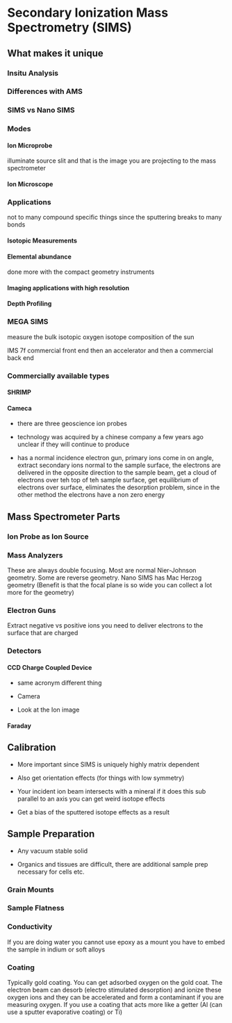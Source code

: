 # Secondary Ionization Mass Spectrometry (SIMS)

## What makes it unique

### Insitu Analysis

### Differences with AMS

### SIMS vs Nano SIMS

### Modes

#### Ion Microprobe

illuminate source slit and that is the image you are projecting to the mass spectrometer 

#### Ion Microscope 

### Applications  
not to many compound specific things since the sputtering breaks to many bonds 

#### Isotopic Measurements 

#### Elemental abundance 

done more with the compact geometry instruments 

#### Imaging applications with high resolution 

#### Depth Profiling 

### MEGA SIMS 

measure the bulk isotopic oxygen isotope composition of the sun 

IMS 7f commercial front end then an accelerator and then a commercial back end 

### Commercially available types 

#### SHRIMP 

#### Cameca 

- there are three geoscience ion probes 

- technology was acquired by a chinese company a few years ago unclear if they will continue to produce 

- has a normal incidence electron gun, primary ions come in on angle, extract secondary ions normal to the sample surface, the electrons are delivered in the opposite direction to the sample beam, get a cloud of electrons over teh top of teh sample surface, get equilibrium of electrons over surface, eliminates the desorption problem, since in the other method the electrons have a non zero energy  

## Mass Spectrometer Parts 

### Ion Probe as Ion Source 

### Mass Analyzers 

These are always double focusing. Most are normal Nier-Johnson geometry. Some are reverse geometry. Nano SIMS has Mac Herzog geometry (Benefit is that the focal plane is so wide you can collect a lot more for the geometry) 

### Electron Guns 

Extract negative vs positive ions you need to deliver electrons to the surface that are charged 

### Detectors 

#### CCD Charge Coupled Device 

- same acronym different thing 

- Camera 

- Look at the Ion image 

#### Faraday 



## Calibration 

- More important since SIMS is uniquely highly matrix dependent 

- Also get orientation effects (for things with low symmetry) 

- Your incident ion beam intersects with a mineral if it does this sub parallel to an axis you can get weird isotope effects 

- Get a bias of the sputtered isotope effects as a result 



## Sample Preparation 

- Any vacuum stable solid 

- Organics and tissues are difficult, there are additional sample prep necessary for cells etc. 

### Grain Mounts 

### Sample Flatness 

### Conductivity 

If you are doing water you cannot use epoxy as a mount you have to embed the sample in indium or soft alloys 

### Coating 

Typically gold coating. You can get adsorbed oxygen on the gold coat. The electron beam can desorb (electro stimulated desorption) and ionize these oxygen ions and they can be accelerated and form a contaminant if you are measuring oxygen. If you use a coating that acts more like a getter (Al (can use a sputter evaporative coating) or Ti) 